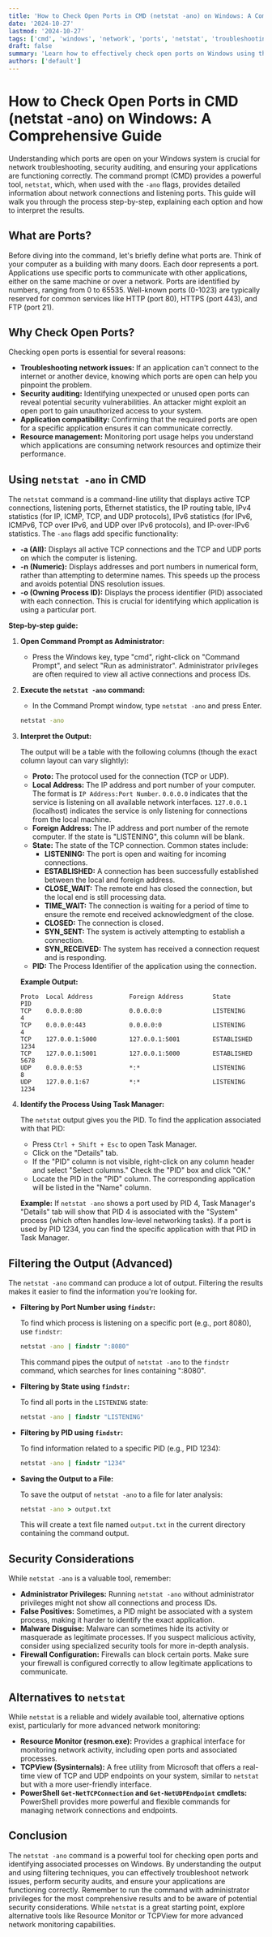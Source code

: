 ```yaml
---
title: 'How to Check Open Ports in CMD (netstat -ano) on Windows: A Comprehensive Guide'
date: '2024-10-27'
lastmod: '2024-10-27'
tags: ['cmd', 'windows', 'network', 'ports', 'netstat', 'troubleshooting', 'security', 'command prompt']
draft: false
summary: 'Learn how to effectively check open ports on Windows using the command prompt (CMD) and the `netstat -ano` command. This comprehensive guide provides step-by-step instructions and detailed explanations to help you identify listening ports, associated processes, and troubleshoot network issues.'
authors: ['default']
---
```


# How to Check Open Ports in CMD (netstat -ano) on Windows: A Comprehensive Guide

Understanding which ports are open on your Windows system is crucial for network troubleshooting, security auditing, and ensuring your applications are functioning correctly.  The command prompt (CMD) provides a powerful tool, `netstat`, which, when used with the `-ano` flags, provides detailed information about network connections and listening ports. This guide will walk you through the process step-by-step, explaining each option and how to interpret the results.

## What are Ports?

Before diving into the command, let's briefly define what ports are. Think of your computer as a building with many doors. Each door represents a port.  Applications use specific ports to communicate with other applications, either on the same machine or over a network.  Ports are identified by numbers, ranging from 0 to 65535.  Well-known ports (0-1023) are typically reserved for common services like HTTP (port 80), HTTPS (port 443), and FTP (port 21).

## Why Check Open Ports?

Checking open ports is essential for several reasons:

*   **Troubleshooting network issues:** If an application can't connect to the internet or another device, knowing which ports are open can help you pinpoint the problem.
*   **Security auditing:** Identifying unexpected or unused open ports can reveal potential security vulnerabilities.  An attacker might exploit an open port to gain unauthorized access to your system.
*   **Application compatibility:**  Confirming that the required ports are open for a specific application ensures it can communicate correctly.
*   **Resource management:**  Monitoring port usage helps you understand which applications are consuming network resources and optimize their performance.

## Using `netstat -ano` in CMD

The `netstat` command is a command-line utility that displays active TCP connections, listening ports, Ethernet statistics, the IP routing table, IPv4 statistics (for IP, ICMP, TCP, and UDP protocols), IPv6 statistics (for IPv6, ICMPv6, TCP over IPv6, and UDP over IPv6 protocols), and IP-over-IPv6 statistics.  The `-ano` flags add specific functionality:

*   **-a (All):** Displays all active TCP connections and the TCP and UDP ports on which the computer is listening.
*   **-n (Numeric):** Displays addresses and port numbers in numerical form, rather than attempting to determine names. This speeds up the process and avoids potential DNS resolution issues.
*   **-o (Owning Process ID):** Displays the process identifier (PID) associated with each connection.  This is crucial for identifying which application is using a particular port.

**Step-by-step guide:**

1.  **Open Command Prompt as Administrator:**
    *   Press the Windows key, type "cmd", right-click on "Command Prompt", and select "Run as administrator".  Administrator privileges are often required to view all active connections and process IDs.

2.  **Execute the `netstat -ano` command:**
    *   In the Command Prompt window, type `netstat -ano` and press Enter.

    ```cmd
    netstat -ano
    ```

3.  **Interpret the Output:**

    The output will be a table with the following columns (though the exact column layout can vary slightly):

    *   **Proto:**  The protocol used for the connection (TCP or UDP).
    *   **Local Address:** The IP address and port number of your computer. The format is `IP Address:Port Number`.  `0.0.0.0` indicates that the service is listening on all available network interfaces. `127.0.0.1` (localhost) indicates the service is only listening for connections from the local machine.
    *   **Foreign Address:** The IP address and port number of the remote computer.  If the state is "LISTENING", this column will be blank.
    *   **State:** The state of the TCP connection. Common states include:
        *   **LISTENING:** The port is open and waiting for incoming connections.
        *   **ESTABLISHED:** A connection has been successfully established between the local and foreign address.
        *   **CLOSE_WAIT:**  The remote end has closed the connection, but the local end is still processing data.
        *   **TIME_WAIT:**  The connection is waiting for a period of time to ensure the remote end received acknowledgment of the close.
        *   **CLOSED:** The connection is closed.
        *   **SYN_SENT:** The system is actively attempting to establish a connection.
        *   **SYN_RECEIVED:** The system has received a connection request and is responding.
    *   **PID:** The Process Identifier of the application using the connection.

    **Example Output:**

    ```
    Proto  Local Address          Foreign Address        State           PID
    TCP    0.0.0.0:80             0.0.0.0:0              LISTENING       4
    TCP    0.0.0.0:443            0.0.0.0:0              LISTENING       4
    TCP    127.0.0.1:5000         127.0.0.1:5001         ESTABLISHED     1234
    TCP    127.0.0.1:5001         127.0.0.1:5000         ESTABLISHED     5678
    UDP    0.0.0.0:53             *:*                    LISTENING       8
    UDP    127.0.0.1:67           *:*                    LISTENING       1234
    ```

4.  **Identify the Process Using Task Manager:**

    The `netstat` output gives you the PID.  To find the application associated with that PID:

    *   Press `Ctrl + Shift + Esc` to open Task Manager.
    *   Click on the "Details" tab.
    *   If the "PID" column is not visible, right-click on any column header and select "Select columns."  Check the "PID" box and click "OK."
    *   Locate the PID in the "PID" column.  The corresponding application will be listed in the "Name" column.

    **Example:** If `netstat -ano` shows a port used by PID 4, Task Manager's "Details" tab will show that PID 4 is associated with the "System" process (which often handles low-level networking tasks).  If a port is used by PID 1234, you can find the specific application with that PID in Task Manager.

## Filtering the Output (Advanced)

The `netstat -ano` command can produce a lot of output.  Filtering the results makes it easier to find the information you're looking for.

*   **Filtering by Port Number using `findstr`:**

    To find which process is listening on a specific port (e.g., port 8080), use `findstr`:

    ```cmd
    netstat -ano | findstr ":8080"
    ```

    This command pipes the output of `netstat -ano` to the `findstr` command, which searches for lines containing ":8080".

*   **Filtering by State using `findstr`:**

    To find all ports in the `LISTENING` state:

    ```cmd
    netstat -ano | findstr "LISTENING"
    ```

*   **Filtering by PID using `findstr`:**

    To find information related to a specific PID (e.g., PID 1234):

    ```cmd
    netstat -ano | findstr "1234"
    ```

*   **Saving the Output to a File:**

    To save the output of `netstat -ano` to a file for later analysis:

    ```cmd
    netstat -ano > output.txt
    ```

    This will create a text file named `output.txt` in the current directory containing the command output.

## Security Considerations

While `netstat -ano` is a valuable tool, remember:

*   **Administrator Privileges:**  Running `netstat -ano` without administrator privileges might not show all connections and process IDs.
*   **False Positives:**  Sometimes, a PID might be associated with a system process, making it harder to identify the exact application.
*   **Malware Disguise:**  Malware can sometimes hide its activity or masquerade as legitimate processes.  If you suspect malicious activity, consider using specialized security tools for more in-depth analysis.
*   **Firewall Configuration:** Firewalls can block certain ports. Make sure your firewall is configured correctly to allow legitimate applications to communicate.

## Alternatives to `netstat`

While `netstat` is a reliable and widely available tool, alternative options exist, particularly for more advanced network monitoring:

*   **Resource Monitor (resmon.exe):**  Provides a graphical interface for monitoring network activity, including open ports and associated processes.
*   **TCPView (Sysinternals):**  A free utility from Microsoft that offers a real-time view of TCP and UDP endpoints on your system, similar to `netstat` but with a more user-friendly interface.
*   **PowerShell `Get-NetTCPConnection` and `Get-NetUDPEndpoint` cmdlets:**  PowerShell provides more powerful and flexible commands for managing network connections and endpoints.

## Conclusion

The `netstat -ano` command is a powerful tool for checking open ports and identifying associated processes on Windows.  By understanding the output and using filtering techniques, you can effectively troubleshoot network issues, perform security audits, and ensure your applications are functioning correctly.  Remember to run the command with administrator privileges for the most comprehensive results and to be aware of potential security considerations.  While `netstat` is a great starting point, explore alternative tools like Resource Monitor or TCPView for more advanced network monitoring capabilities.